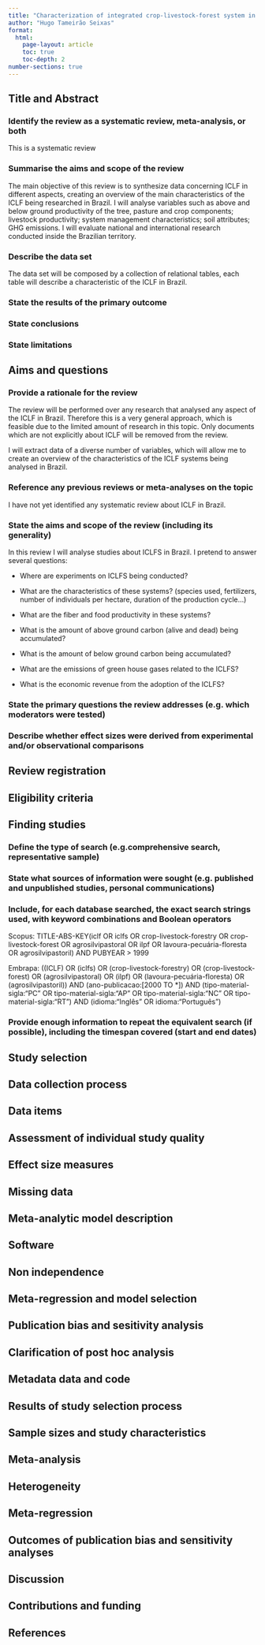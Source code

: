 ```yaml
---
title: "Characterization of integrated crop-livestock-forest system in Brazil"
author: "Hugo Tameirão Seixas"
format: 
  html:
    page-layout: article
    toc: true
    toc-depth: 2
number-sections: true
---
```


## Title and Abstract

### Identify the review as a systematic review, meta-analysis, or both

This is a systematic review

### Summarise the aims and scope of the review

The main objective of this review is to synthesize data concerning ICLF in different aspects, creating an overview of the main characteristics of the ICLF being researched in Brazil. I will analyse variables such as above and below ground productivity of the tree, pasture and crop components; livestock productivity; system management characteristics; soil attributes; GHG emissions. I will evaluate national and international research conducted inside the Brazilian territory.

### Describe the data set

The data set will be composed by a collection of relational tables, each table will describe a characteristic of the ICLF in Brazil.

### State the results of the primary outcome

### State conclusions

### State limitations

## Aims and questions

### Provide a rationale for the review

The review will be performed over any research that analysed any aspect of the ICLF in Brazil. Therefore this is a very general approach, which is feasible due to the limited amount of research in this topic. Only documents which are not explicitly about ICLF will be removed from the review.

I will extract data of a diverse number of variables, which will allow me to create an overview of the characteristics of the ICLF systems being analysed in Brazil.

### Reference any previous reviews or meta-analyses on the topic

I have not yet identified any systematic review about ICLF in Brazil.

### State the aims and scope of the review (including its generality)

In this review I will analyse studies about ICLFS in Brazil. I pretend to answer several questions:

-   Where are experiments on ICLFS being conducted?

-   What are the characteristics of these systems? (species used, fertilizers, number of individuals per hectare, duration of the production cycle...)

-   What are the fiber and food productivity in these systems?

-   What is the amount of above ground carbon (alive and dead) being accumulated?

-   What is the amount of below ground carbon being accumulated?

-   What are the emissions of green house gases related to the ICLFS?

-   What is the economic revenue from the adoption of the ICLFS?

### State the primary questions the review addresses (e.g. which moderators were tested)

### Describe whether effect sizes were derived from experimental and/or observational comparisons

## Review registration

## Eligibility criteria

## Finding studies

### Define the type of search (e.g.comprehensive search, representative sample)

### State what sources of information were sought (e.g. published and unpublished studies, personal communications)

### Include, for each database searched, the exact search strings used, with keyword combinations and Boolean operators

Scopus: TITLE-ABS-KEY(iclf OR iclfs OR crop-livestock-forestry OR crop-livestock-forest OR agrosilvipastoral OR ilpf OR lavoura-pecuária-floresta OR agrosilvipastoril) AND PUBYEAR > 1999

Embrapa: ((ICLF) OR (iclfs) OR (crop-livestock-forestry) OR (crop-livestock-forest) OR (agrosilvipastoral) OR (ilpf) OR (lavoura-pecuária-floresta) OR (agrosilvipastoril)) AND (ano-publicacao:[2000 TO *]) AND (tipo-material-sigla:"PC" OR tipo-material-sigla:"AP" OR tipo-material-sigla:"NC" OR tipo-material-sigla:"RT") AND (idioma:"Inglês" OR idioma:"Português")

### Provide enough information to repeat the equivalent search (if possible), including the timespan covered (start and end dates)

## Study selection

## Data collection process

## Data items

## Assessment of individual study quality

## Effect size measures

## Missing data

## Meta-analytic model description

## Software

## Non independence

## Meta-regression and model selection

## Publication bias and sesitivity analysis

## Clarification of post hoc analysis

## Metadata data and code

## Results of study selection process

## Sample sizes and study characteristics

## Meta-analysis

## Heterogeneity

## Meta-regression

## Outcomes of publication bias and sensitivity analyses

## Discussion

## Contributions and funding

## References
